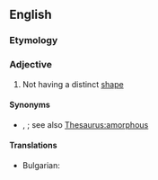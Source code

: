 ==English==

===Etymology===
{{prefix|en|un|shapely}}

===Adjective===
{{en-adj}}

# Not having a distinct [[shape]]

====Synonyms====
* {{l|en|formless}}, {{l|en|shapeless}}; see also [[Thesaurus:amorphous]]
====Translations====
{{trans-top|{{l|en|formless}}, {{l|en|shapeless}}}}
* Bulgarian: {{t+|bg|безформен}}
{{trans-mid}}

{{trans-bottom}}